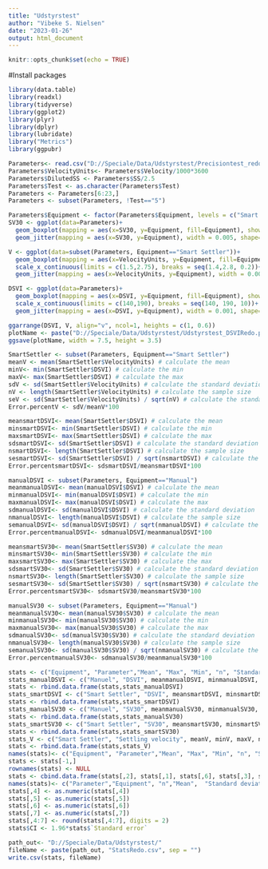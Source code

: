 ---
title: "Udstyrstest"
author: "Vibeke S. Nielsen"
date: "2023-01-26"
output: html_document
---

```{r setup, include=FALSE}
knitr::opts_chunk$set(echo = TRUE)
```

#Install packages
```{r}
library(data.table)
library(readxl)
library(tidyverse)
library(ggplot2)
library(plyr)
library(dplyr)
library(lubridate)
library("Metrics")
library(ggpubr)


```

```{r}
Parameters<- read.csv("D://Speciale/Data/Udstyrstest/Precisiontest_redo.csv")
Parameters$VelocityUnits<- Parameters$Velocity/1000*3600
Parameters$DilutedSS <- Parameters$SS/2.5
Parameters$Test <- as.character(Parameters$Test)
Parameters <- Parameters[6:23,]
Parameters <- subset(Parameters, !Test=="5")

Parameters$Equipment <- factor(Parameters$Equipment, levels = c("Smart Settler", "Manual"))
SV30 <- ggplot(data=Parameters)+
  geom_boxplot(mapping = aes(x=SV30, y=Equipment, fill=Equipment), show.legend = FALSE)+ labs(x="Sludge Volume at 30 min [mL/L]", y="")+
  geom_jitter(mapping = aes(x=SV30, y=Equipment), width = 0.005, shape= 1)

V <- ggplot(data=subset(Parameters, Equipment=="Smart Settler"))+
  geom_boxplot(mapping = aes(x=VelocityUnits, y=Equipment, fill=Equipment), show.legend = FALSE)+ labs(x="Hindered Settling Velocity [m/h]", y="")+
  scale_x_continuous(limits = c(1.5,2.75), breaks = seq(1.4,2.8, 0.2))+
  geom_jitter(mapping = aes(x=VelocityUnits, y=Equipment), width = 0.001, shape= 1)

DSVI <- ggplot(data=Parameters)+
  geom_boxplot(mapping = aes(x=DSVI, y=Equipment, fill=Equipment), show.legend = FALSE)+ labs(x="DSVI [mL/g]", y="")+
  scale_x_continuous(limits = c(140,190), breaks = seq(140, 190, 10))+
  geom_jitter(mapping = aes(x=DSVI, y=Equipment), width = 0.001, shape= 1)

ggarrange(DSVI, V, align="v", ncol=1, heights = c(1, 0.6))
plotName <- paste("D://Speciale/Data/Udstyrstest/Udstyrstest_DSVIRedo.png")
ggsave(plotName, width = 7.5, height = 3.5)

SmartSettler <- subset(Parameters, Equipment=="Smart Settler")
meanV <- mean(SmartSettler$VelocityUnits) # calculate the mean
minV<- min(SmartSettler$DSVI) # calculate the min
maxV<- max(SmartSettler$DSVI) # calculate the max
sdV <- sd(SmartSettler$VelocityUnits) # calculate the standard deviation
nV <- length(SmartSettler$VelocityUnits) # calculate the sample size
seV <- sd(SmartSettler$VelocityUnits) / sqrt(nV) # calculate the standard error
Error.percentV <- sdV/meanV*100

meansmartDSVI<- mean(SmartSettler$DSVI) # calculate the mean
minsmartDSVI<- min(SmartSettler$DSVI) # calculate the min
maxsmartDSVI<- max(SmartSettler$DSVI) # calculate the max
sdsmartDSVI<- sd(SmartSettler$DSVI) # calculate the standard deviation
nsmartDSVI<- length(SmartSettler$DSVI) # calculate the sample size
sesmartDSVI<- sd(SmartSettler$DSVI) / sqrt(nsmartDSVI) # calculate the standard error
Error.percentsmartDSVI<- sdsmartDSVI/meansmartDSVI*100

manualDSVI <- subset(Parameters, Equipment=="Manual")
meanmanualDSVI<- mean(manualDSVI$DSVI) # calculate the mean
minmanualDSVI<- min(manualDSVI$DSVI) # calculate the min
maxmanualDSVI<- max(manualDSVI$DSVI) # calculate the max
sdmanualDSVI<- sd(manualDSVI$DSVI) # calculate the standard deviation
nmanualDSVI<- length(manualDSVI$DSVI) # calculate the sample size
semanualDSVI<- sd(manualDSVI$DSVI) / sqrt(nmanualDSVI) # calculate the standard error
Error.percentmanualDSVI<- sdmanualDSVI/meanmanualDSVI*100

meansmartSV30<- mean(SmartSettler$SV30) # calculate the mean
minsmartSV30<- min(SmartSettler$SV30) # calculate the min
maxsmartSV30<- max(SmartSettler$SV30) # calculate the max
sdsmartSV30<- sd(SmartSettler$SV30) # calculate the standard deviation
nsmartSV30<- length(SmartSettler$SV30) # calculate the sample size
sesmartSV30<- sd(SmartSettler$SV30) / sqrt(nsmartSV30) # calculate the standard error
Error.percentsmartSV30<- sdsmartSV30/meansmartSV30*100

manualSV30 <- subset(Parameters, Equipment=="Manual")
meanmanualSV30<- mean(manualSV30$SV30) # calculate the mean
minmanualSV30<- min(manualSV30$SV30) # calculate the min
maxmanualSV30<- max(manualSV30$SV30) # calculate the max
sdmanualSV30<- sd(manualSV30$SV30) # calculate the standard deviation
nmanualSV30<- length(manualSV30$SV30) # calculate the sample size
semanualSV30<- sd(manualSV30$SV30) / sqrt(nmanualSV30) # calculate the standard error
Error.percentmanualSV30<- sdmanualSV30/meanmanualSV30*100

stats <- c("Equipment", "Parameter","Mean", "Max", "Min", "n", "Standard deviation", "Standard error", "Error in %")
stats_manualDSVI <- c("Manuel", "DSVI", meanmanualDSVI, minmanualDSVI, maxmanualDSVI, nmanualDSVI, sdmanualDSVI, semanualDSVI, Error.percentmanualDSVI)
stats <- rbind.data.frame(stats,stats_manualDSVI)
stats_smartDSVI <- c("Smart Settler", "DSVI", meansmartDSVI, minsmartDSVI, maxsmartDSVI, nsmartDSVI, sdsmartDSVI, sesmartDSVI, Error.percentsmartDSVI)
stats <- rbind.data.frame(stats,stats_smartDSVI)
stats_manualSV30 <- c("Manuel", "SV30", meanmanualSV30, minmanualSV30, maxmanualSV30, nmanualSV30, sdmanualSV30, semanualSV30, Error.percentmanualSV30)
stats <- rbind.data.frame(stats,stats_manualSV30)
stats_smartSV30 <- c("Smart Settler", "SV30", meansmartSV30, minsmartSV30, maxsmartSV30, nsmartSV30, sdsmartSV30, sesmartSV30, Error.percentsmartSV30)
stats <- rbind.data.frame(stats,stats_smartSV30)
stats_V <- c("Smart Settler", "Settling velocity", meanV, minV, maxV, nV, sdV, seV, Error.percentV)
stats <- rbind.data.frame(stats,stats_V)
names(stats)<- c("Equipment", "Parameter","Mean", "Max", "Min", "n", "Standard deviation", "Standard error", "Error in %")
stats <- stats[-1,]
rownames(stats) <- NULL
stats <- cbind.data.frame(stats[,2], stats[,1], stats[,6], stats[,3], stats[,7:9])
names(stats)<- c("Parameter","Equipment", "n","Mean",  "Standard deviation", "Standard error", "Error in %")
stats[,4] <- as.numeric(stats[,4])
stats[,5] <- as.numeric(stats[,5])
stats[,6] <- as.numeric(stats[,6])
stats[,7] <- as.numeric(stats[,7])
stats[,4:7] <- round(stats[,4:7], digits = 2)
stats$CI <- 1.96*stats$`Standard error` 

```


```{r}
path_out<- "D://Speciale/Data/Udstyrstest/"
fileName <- paste(path_out, "StatsRedo.csv", sep = "")
write.csv(stats, fileName)
```



